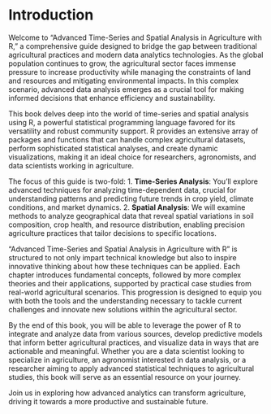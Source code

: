 # Introduction

Welcome to "Advanced Time-Series and Spatial Analysis in Agriculture with R," a comprehensive guide designed to bridge the gap between traditional agricultural practices and modern data analytics technologies. As the global population continues to grow, the agricultural sector faces immense pressure to increase productivity while managing the constraints of land and resources and mitigating environmental impacts. In this complex scenario, advanced data analysis emerges as a crucial tool for making informed decisions that enhance efficiency and sustainability.

This book delves deep into the world of time-series and spatial analysis using R, a powerful statistical programming language favored for its versatility and robust community support. R provides an extensive array of packages and functions that can handle complex agricultural datasets, perform sophisticated statistical analyses, and create dynamic visualizations, making it an ideal choice for researchers, agronomists, and data scientists working in agriculture.

The focus of this guide is two-fold:
1. **Time-Series Analysis**: You'll explore advanced techniques for analyzing time-dependent data, crucial for understanding patterns and predicting future trends in crop yield, climate conditions, and market dynamics.
2. **Spatial Analysis**: We will examine methods to analyze geographical data that reveal spatial variations in soil composition, crop health, and resource distribution, enabling precision agriculture practices that tailor decisions to specific locations.

"Advanced Time-Series and Spatial Analysis in Agriculture with R" is structured to not only impart technical knowledge but also to inspire innovative thinking about how these techniques can be applied. Each chapter introduces fundamental concepts, followed by more complex theories and their applications, supported by practical case studies from real-world agricultural scenarios. This progression is designed to equip you with both the tools and the understanding necessary to tackle current challenges and innovate new solutions within the agricultural sector.

By the end of this book, you will be able to leverage the power of R to integrate and analyze data from various sources, develop predictive models that inform better agricultural practices, and visualize data in ways that are actionable and meaningful. Whether you are a data scientist looking to specialize in agriculture, an agronomist interested in data analysis, or a researcher aiming to apply advanced statistical techniques to agricultural studies, this book will serve as an essential resource on your journey.

Join us in exploring how advanced analytics can transform agriculture, driving it towards a more productive and sustainable future.

